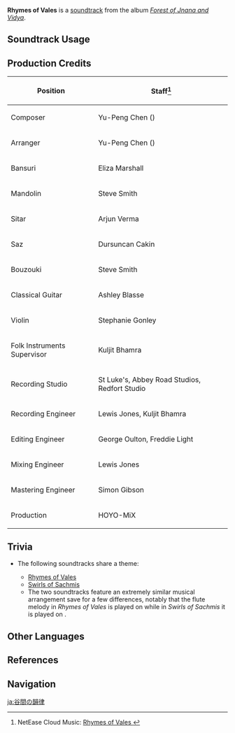 {{Soundtrack Infobox
|image          = Forest of Jnana and Vidya.png
|album          = Forest of Jnana and Vidya
|disc           = 4
|number         = 98
|featured       =
|featured2      =
|featured3      =
|featured_disc  =
|featured_disc2 =
|featured_disc3 =
|youtube_id     = EXaKoH2zZSQ
|spotify_id     = 58F6mrvnIx5iupnuTOsq5e
|previous       = Swirls of the Stream
|next           = Gilded Runner
}}
'''Rhymes of Vales''' is a [[soundtrack]] from the album ''[[Forest of Jnana and Vidya]]''.

==Soundtrack Usage==
{{Soundtrack Usage
|location = Dharma Forest;;Veluriyam Mirage\combat
|domain   = Spire of Solitary Enlightenment;;Steeple of Ignorance;;Tower of Abject Pride;;Somalata Inland Sea;;Purification Spring;;Dream of Falling (Domain)//combat;;Silent Seeker of Knowledge (Domain)//combat;;Fragment of Childhood Dreams//combat;;Garden of Endless Pillars//combat;;The Contamination's Source//combat;;The Coordinates of Sun and Rain//combat;;The Dark Valley//combat;;Under the Umbrella's Shade//combat;;The Rhythm that Leads to the Gloomy Path (Domain)//combat;;The Rhythm that Nurtures the Sprout (Domain)//combat;;The Rhythm that Reveals the Beastly Trail (Domain)//combat;;For Fruits, Seeds, and Trees (Domain)//combat;;Secret Cavern//combat;;The Secret Garden of "Auguste"//combat
|eventgameplay = Fayz Trials/2022-09-08//challenge #1-3;;Tablet Analytics;;Fabulous Fungus Frenzy/Special Training;;Fabulous Fungus Frenzy/Championship Progress;;Second Blooming;;A Parade of Providence/Concocted Reaction;;Brewing Developments;;Fayz Trials/2023-06-21//challenge #3, 5, and 7;;Perilous Expedition;;Fayz Trials/2024-03-22//stage #1, 3, and 7
|special_displayed = Genius Invokation TCG//[[Sumeru (Card Box)|Sumeru Card Box]]
|special  = Sumeru (Card Box)
}}

==Production Credits==
{| class="wikitable"
! Position
! Staff<ref>NetEase Cloud Music: [https://music.163.com/#/song?id=1992343589 Rhymes of Vales {{zh|堙谷的铙歌}}]</ref>
|-
! Composer
| Yu-Peng Chen ({{zh|陈致逸}})
|-
! Arranger
| Yu-Peng Chen ({{zh|陈致逸}})
|-
! Bansuri
| Eliza Marshall
|-
! Mandolin
| Steve Smith
|-
! Sitar
| Arjun Verma
|-
! Saz
| Dursuncan Cakin
|-
! Bouzouki
| Steve Smith
|-
! Classical Guitar
| Ashley Blasse
|-
! Violin
| Stephanie Gonley
|-
! Folk Instruments Supervisor
| Kuljit Bhamra
|-
! Recording Studio
| St Luke's, Abbey Road Studios, Redfort Studio
|-
! Recording Engineer
| Lewis Jones, Kuljit Bhamra
|-
! Editing Engineer
| George Oulton, Freddie Light
|-
! Mixing Engineer
| Lewis Jones
|-
! Mastering Engineer
| Simon Gibson
|-
! Production
| HOYO-MiX
|}
<!--
==Gallery==
<gallery>
</gallery>
-->
==Trivia==
* <section begin="SumeruCombatTheme2" />The following soundtracks share a theme:
** [[Rhymes of Vales]]
** [[Swirls of Sachmis]]
** The two soundtracks feature an extremely similar musical arrangement save for a few differences, notably that the flute melody in ''Rhymes of Vales'' is played on {{w|bansuri}} while in ''Swirls of Sachmis'' it is played on {{w|ney}}. <section end="SumeruCombatTheme2" />

==Other Languages==
{{Other Languages
|en      = Rhymes of Vales
|zhs     = 堙谷的铙歌
|zhs_rm  = Yīn'gǔ de Náogē
|zht     = 堙谷的鐃歌
|zht_rm  = Yīn'gǔ de Náogē
|zh_tl   = 
|ja      = 谷間の韻律
|ja_rm   = Tanima no Inritsu
|ja_tl   = 
}}

==References==
{{Reflist}}

==Navigation==
{{Soundtrack Navbox|Forest of Jnana and Vidya}}

[[ja:谷間の韻律]]
